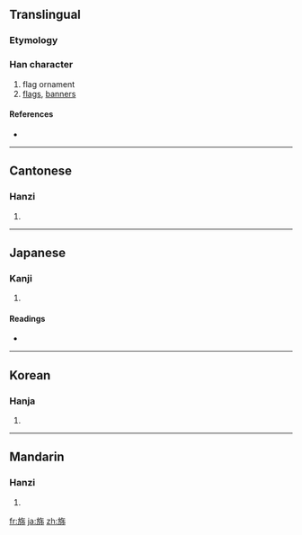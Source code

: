 ==Translingual==

===Etymology===
{{Han compound|㫃|𣎵|c1=s|c2=p|ls=psc}}

===Han character===
{{Han char|rn=70|rad=方|as=06|sn=10|four=0822<sub>7</sub>|canj=卜尸人十月 (YSOJB)}}

# flag ornament
# [[flags]], [[banners]]

====References====
* {{Han ref|kx=0483.080|dkj=13646|dj=0845.040|hdz=32177.030|uh=65C6|ud=26054|bh=D1CF|bd=53711}}

----

==Cantonese==

===Hanzi===
{{yue-hanzi|jyut=|y=pui3}}

# {{defn|Cantonese}}

----

==Japanese==

===Kanji===
{{ja-kanji|grade=|rs=方06}}

# {{defn|Japanese}}

====Readings====
* {{ja-readings|on=[[はい]] (hai)|kun=[[はた]] (hata)}}

----

==Korean==

===Hanja===
{{ko-hanja|hangeul=패|eumhun=|rv=pae|mr=p'ae|y=phay}}

# {{defn|Korean}}

----

==Mandarin==

===Hanzi===
{{cmn-hanzi|pin=[[pèi]] ([[pei4]])|wg=p'ei<sup>4</sup>}}

# {{defn|Mandarin}}

[[fr:旆]]
[[ja:旆]]
[[zh:旆]]